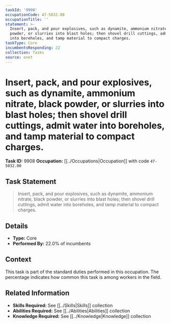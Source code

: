 ```yaml
---
taskId: '9908'
occupationCode: 47-5032.00
occupationTitle: ''
statement: >-
  Insert, pack, and pour explosives, such as dynamite, ammonium nitrate, black
  powder, or slurries into blast holes; then shovel drill cuttings, admit water
  into boreholes, and tamp material to compact charges.
taskType: Core
incumbentsResponding: 22
collection: Tasks
source: onet
---
```

# Insert, pack, and pour explosives, such as dynamite, ammonium nitrate, black powder, or slurries into blast holes; then shovel drill cuttings, admit water into boreholes, and tamp material to compact charges.

**Task ID:** 9908
**Occupation:** [[../Occupations|Occupation]] with code `47-5032.00`

## Task Statement

> Insert, pack, and pour explosives, such as dynamite, ammonium nitrate, black powder, or slurries into blast holes; then shovel drill cuttings, admit water into boreholes, and tamp material to compact charges.

## Details

- **Type:** Core
- **Performed By:** 22.0% of incumbents

## Context

This task is part of the standard duties performed in this occupation. The percentage indicates how common this task is among workers in the field.

## Related Information

- **Skills Required:** See [[../Skills|Skills]] collection
- **Abilities Required:** See [[../Abilities|Abilities]] collection
- **Knowledge Required:** See [[../Knowledge|Knowledge]] collection
